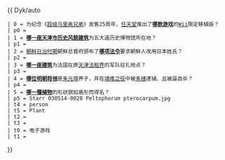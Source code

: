 {{ Dyk/auto
 | 0 = 为纪念《[[超级马里奥兄弟]]》发售25周年，[[任天堂]]推出了'''[[超级马里奥合集|哪款游戏]]'''的[[Wii]]限定移植版？
 | p0 = 
 | 1 = '''[[民园大楼|哪一座天津市历史风貌建筑]]'''为五大道历史博物馆所在地？
 | p1 = 
 | 2 = [[朝鲜日治时期]]朝鲜总督府颁布了'''[[創氏改名|哪项法令]]'''要求朝鲜人改用日本姓氏？
 | p2 = 
 | 3 = '''[[原天津法国兵营|哪一座建筑]]'''为法国在原[[天津法租界]]的军队驻扎地点？
 | p3 = 
 | 4 = '''[[平安 (明)|哪位明朝将领]]'''是[[朱元璋]]养子，并在[[靖难之役]]中被[[朱棣]]逮捕、且被逼自杀？
 | p4 = 
 | 5 = '''[[盾柱木|哪一種植物]]'''的形狀貌如盾形而得名？
 | p5 = Starr 030514-0028 Peltophorum pterocarpum.jpg
 | t4 = person
 | t5 = Plant
 | t2 = 
 | t3 = 
 | t0 = 电子游戏
 | t1 = 
}}